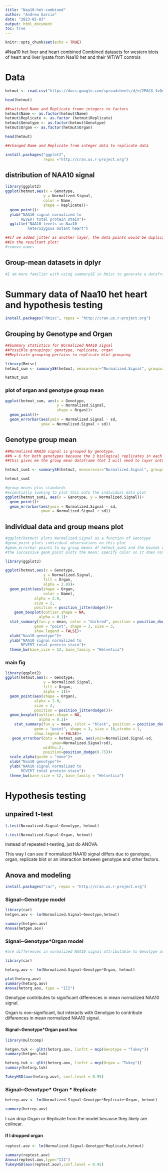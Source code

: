 ```yaml
---
title: "Naa10-het-combined"
author: "Andrew Garcia"
date: "2023-02-03"
output: html_document
toc: true
---
```


```r
knitr::opts_chunk$set(echo = TRUE)
```


#Naa10 het liver and heart combined
Combined datasets for western blots of heart and liver lysate from
Naa10 het and their WT/WT controls

# Data
```r
hetmut <- read.csv("https://docs.google.com/spreadsheets/d/e/2PACX-1vQcRFHGDVhqvdOCxdt5pc4LOR39VsU25zrWf_R7L8UZx2IYswNd8ONUfBtO4M87tIJD8Wed0HWD2F-Q/pub?gid=0&single=true&output=csv",header = T)

head(hetmut)
```



```r
##switched Name and Replicate fromn integers to factors
hetmut$Name <- as.factor(hetmut$Name)
hetmut$Replicate <- as.factor (hetmut$Replicate)
hetmut$Genotype <- as.factor(hetmut$Genotype)
hetmut$Organ <- as.factor(hetmut$Organ)

head(hetmut)

##changed Name and Replicate from integer data to replicate data
```
```r
install.packages("ggplot2",
                 repos ="http://cran.us.r-project.org")
```

## distribution of NAA10 signal
```r
library(ggplot2)
ggplot(hetmut,aes(x = Genotype,
                 y = Normalized.Signal,
                 color = Name,
                 shape = Replicate))+
  geom_point()+
  ylab("NAA10 signal normalized to
       REVERT total protein stain")+
  ggtitle("NAA10 levels in Naa10
          heterozygous mutant heart")

##if we added jitter as another layer, the data points would be duplicated
##in the resultant plot!
#remove names
```




## Group-mean datasets in dplyr
```r
#I am more familiar with using summarySE in Rmisc to generate a dataframe that contains group means


```


# Summary data of Naa10 het heart and hypothesis testing
```r

install.packages("Rmisc", repos = "http://cran.us.r-project.org")

```

## Grouping by Genotype and Organ
```r
##Summary statistics for Normalized NAA10 signal
##Possible groupings: genotype, replicate, organ
##Replicate grouping pertains to replicate blot grouping

library(Rmisc)
hetmut_sum <- summarySE(hetmut, measurevar="Normalized.Signal", groupvars=c("Genotype","Organ"))

hetmut_sum
```
### plot of organ and genotype group mean
```r
ggplot(hetmut_sum, aes(x = Genotype,
                       y = Normalized.Signal,
                       shape = Organ))+
  geom_point()+
  geom_errorbar(aes(ymin = Normalized.Signal - sd,
                ymax = Normalized.Signal + sd))
```


## Genotype group mean
```r
##Normalized NAA10 signal is grouped by genotype.
##N = 6 for both genotypes because the 3 biological replicates in each genotype were assayed twice
##this gives me the group mean dataframe that I will need to layer onto the plot of individual observartions

hetmut_sum1 <- summarySE(hetmut, measurevar="Normalized.Signal", groupvars=c("Genotype"))

hetmut_sum1
```



```r
#group means plus standards
#essentially looking to plot this onto the individual data plot
ggplot(hetmut_sum1, aes(x = Genotype, y = Normalized.Signal))+
  geom_point()+
  geom_errorbar(aes(ymin = Normalized.Signal - sd,
                ymax = Normalized.Signal + sd))
```

## individual data and group means plot
```r
#ggplot(hetmut) plots Normalized.Signal as a function of Genotype
#geom_point plots individual observations on this plot
#geom_errorbar points to my group means df hetmut_sum1 and the bounds of the mean+/- standard error bar
#the successive geom_point plots the mean; specify color so it does not conflict with the color call in the first geom_point

library(ggplot2)

ggplot(hetmut,aes(x = Genotype,
                 y = Normalized.Signal,
                 fill = Organ,
                 alpha = 2.0))+
  geom_point(aes(shape = Organ,
                 color = Name),
             alpha = 2.0,
             size = 2,
             position = position_jitterdodge())+
    geom_boxplot(outlier.shape = NA,
               alpha = 0.1)+
  stat_summary(fun.y = mean, color = "darkred", position = position_dodge(0.75),
             geom = "point", shape = 3, size = 3,
             show.legend = FALSE)+
  xlab("Naa10 genotype")+
  ylab("NAA10 signal normalized to
       REVERT total protein stain")+
  theme_bw(base_size = 12, base_family = "Helvetica")
```


### main fig
```r
library(ggplot2)
ggplot(hetmut,aes(x = Genotype,
                 y = Normalized.Signal,
                 fill = Organ,
                 alpha = 1))+
  geom_point(aes(shape = Organ),
             alpha = 2.0,
             size = 2,
             position = position_jitterdodge())+
  geom_boxplot(outlier.shape = NA,
               alpha = 0.1)+
    stat_summary(fun.y = mean, color = "black", position = position_dodge(0.75),
             geom = "point", shape = 3, size = 10,stroke = 1,
             show.legend = FALSE)+
   geom_errorbar(data = hetmut_sum, aes(ymin=Normalized.Signal-sd,
                     ymax=Normalized.Signal+sd),
                 width=.2,
                 position=position_dodge(0.75))+
  scale_alpha(guide = "none")+
  xlab("Naa10 genotype")+
  ylab("NAA10 signal normalized to
       REVERT total protein stain")+
  theme_bw(base_size = 12, base_family = "Helvetica")
```


# Hypothesis testing
## unpaired t-test
```r
t.test(Normalized.Signal~Genotype, hetmut)
```

```r
t.test(Normalized.Signal~Organ, hetmut)
```

Instead of repeated t-testing, just do ANOVA.

This way I can see if normalized NAA10 signal differs due to
genotype, organ, replicate blot or an interaction between genotype
and other factors.

## Anova and modeling
```r
install.packages("car", repos = "http://cran.us.r-project.org")
```

### Signal~Genotype model
```r
library(car)
hetgen.aov <- lm(Normalized.Signal~Genotype,hetmut)

summary(hetgen.aov)
Anova(hetgen.aov)
```

### Signal~Genotype*Organ model
```r
#are differences in normalized NAA10 signal attributable to Genotype and/or Organ

library(car)

hetorg.aov <- lm(Normalized.Signal~Genotype*Organ, hetmut)

plot(hetorg.aov)
summary(hetorg.aov)
Anova(hetorg.aov, type = "III")
```
Genotype contributes to significant differences in mean normalized NAA10 signal.

Organ is non-significant, but interacts with Genotype to contribute differences
in mean normalized NAA10 signal.

#### Signal~Genotype*Organ post hoc
```r
library(multcomp)

hetgen.tuk <- glht(hetorg.aov, linfct = mcp(Genotype = "Tukey"))
summary(hetgen.tuk)

hetorg.tuk <- glht(hetorg.aov, linfct = mcp(Organ = "Tukey"))
summary(hetorg.tuk)
```


```r
TukeyHSD(aov(hetorg.aov), conf.level = 0.95)
```


### Signal~Genotype* Organ * Replicate
```r
hetrep.aov <- lm(Normalized.Signal~Genotype*Replicate*Organ, hetmut)

summary(hetrep.aov)
```

I can drop Organ or Replicate from the model because they likely are colinear.

#### If I dropped organ
```r
reptest.aov <- lm(Normalized.Signal~Genotype*Replicate,hetmut)

summary(reptest.aov)
Anova(reptest.aov,type="III")
TukeyHSD(aov(reptest.aov),conf.level = 0.95)
```



